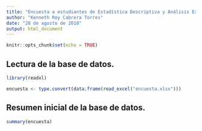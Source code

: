 ```yaml
---
title: "Encuesta a estudiantes de Estadística Descriptiva y Análisis Exploratorio de Datos"
author: "Kenneth Roy Cabrera Torres"
date: "28 de agosto de 2018"
output: html_document
---
```


```r
knitr::opts_chunk$set(echo = TRUE)
```


## Lectura de la base de datos.

```r
library(readxl)
```


```r
encuesta <- type.convert(data.frame(read_excel("encuesta.xlsx")))
```


## Resumen inicial de la base de datos.

```r
summary(encuesta)
```


